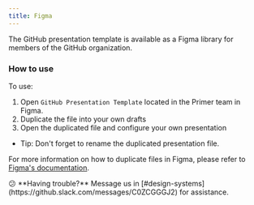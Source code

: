 ```yaml
---
title: Figma
---
```


The GitHub presentation template is available as a Figma library for members of the GitHub organization.

### How to use

To use:

1. Open `GitHub Presentation Template` located in the Primer team in Figma.
2. Duplicate the file into your own drafts
3. Open the duplicated file and configure your own presentation

- Tip: Don't forget to rename the duplicated presentation file.

For more information on how to duplicate files in Figma, please refer to [Figma's documentation](https://help.figma.com/hc/en-us/articles/360038511533-Duplicate-a-File#duplicate).

<Note>
  😕 **Having trouble?** Message us in [#design-systems](https://github.slack.com/messages/C0ZCGGGJ2) for assistance.
</Note>
